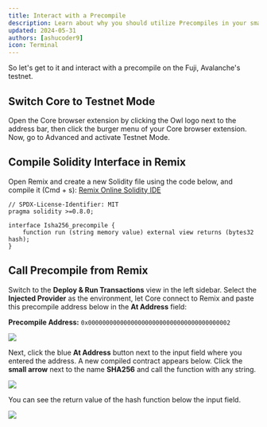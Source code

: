 ```yaml
---
title: Interact with a Precompile
description: Learn about why you should utilize Precompiles in your smart contracts.
updated: 2024-05-31
authors: [ashucoder9]
icon: Terminal
---
```


So let's get to it and interact with a precompile on the Fuji, Avalanche's testnet.

## Switch Core to Testnet Mode

Open the Core browser extension by clicking the Owl logo next to the address bar, then click the burger menu of your Core browser extension. Now, go to Advanced and activate Testnet Mode. 

## Compile Solidity Interface in Remix

Open Remix and create a new Solidity file using the code below, and compile it (Cmd + s): [Remix Online Solidity IDE](https://remix.ethereum.org/#lang=en&optimize=false&runs=200&evmVersion=null&version=soljson-v0.8.26+commit.8a97fa7a.js)

```solidity
// SPDX-License-Identifier: MIT
pragma solidity >=0.8.0;

interface Isha256_precompile {
    function run (string memory value) external view returns (bytes32 hash);
}
```

## Call Precompile from Remix

Switch to the **Deploy & Run Transactions** view in the left sidebar. Select the **Injected Provider** as the environment, let Core connect to Remix and paste this precompile address below in the **At Address** field:

**Precompile Address:** `0x0000000000000000000000000000000000000002`

![](/course-images/customizing-evm/32.png)

Next, click the blue **At Address** button next to the input field where you entered the address. A new compiled contract appears below. Click the **small arrow** next to the name **SHA256** and call the function with any string.

![](/course-images/customizing-evm/33.png)

You can see the return value of the hash function below the input field.

![](/course-images/customizing-evm/34.png)

